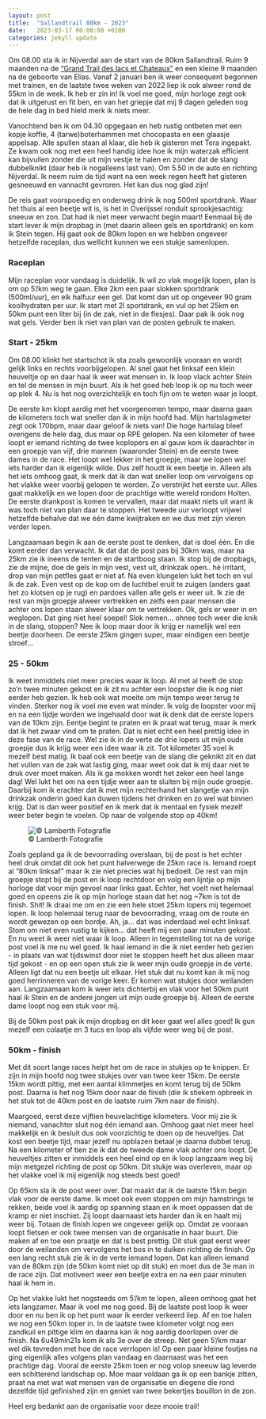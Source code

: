 ```yaml
---
layout: post
title:  "Sallandtrail 80km - 2023"
date:   2023-03-17 00:00:00 +0100
categories: jekyll update
---
```



Om 08.00 sta ik in Nijverdal aan de start van de 80km Sallandtrail. Ruim 9 maanden na de ["Grand Trail des lacs et Chateaux"](http://www.richardbartels.com/jekyll/update/2022/05/28/grand-trail-des-lacs-et-chateaux.html) en een kleine 9 maanden na de geboorte van Elias. 
Vanaf 2 januari ben ik weer consequent begonnen met trainen, en de laatste twee weken van 2022 liep ik ook alweer rond de 55km in de week. 
Ik heb er zin in! Ik voel me goed, mijn horloge zegt ook dat ik uitgerust en fit ben, en van het griepje dat mij 9 dagen geleden nog de hele dag in bed hield merk ik niets meer.

Vanochtend ben ik om 04.30 opgegaan en heb rustig ontbeten met een kopje koffie, 4 (tarwe)boterhammen met chocopasta en een glaasje appelsap. Alle spullen staan al klaar, die heb ik gisteren met Tera ingepakt. Ze kwam ook nog met een heel handig idee hoe ik mijn waterzak efficient kan bijvullen zonder die uit mijn vestje te halen en zonder dat de slang dubbelknikt (daar heb ik nogalleens last van). Om 5.50 in de auto en richting Nijverdal. Ik neem ruim de tijd want na een week regen heeft het gisteren gesneeuwd en vannacht gevroren. Het kan dus nog glad zijn!

De reis gaat voorspoedig en onderweg drink ik nog 500ml sportdrank. Waar het thuis al een beetje wit is, is het in Overijssel ronduit sprookjesachtig: sneeuw en zon. Dat had ik niet meer verwacht begin maart! Eenmaal bij de start lever ik mijn dropbag in (met daarin alleen gels en sportdrank) en kom ik Stein tegen. Hij gaat ook de 80km lopen en we hebben ongeveer hetzelfde raceplan, dus wellicht kunnen we een stukje samenlopen.

### Raceplan
Mijn raceplan voor vandaag is duidelijk. Ik wil zo vlak mogelijk lopen, plan is om op 5'/km weg te gaan. Elke 2km een paar slokken sportdrank (500ml/uur), en elk halfuur een gel. Dat komt dan uit op ongeveer 90 gram koolhydraten per uur. Ik start met 2l sportdrank, en vul op het 25km en 50km punt een liter bij (in de zak, niet in de flesjes). Daar pak ik ook nog wat gels. Verder ben ik niet van plan van de posten gebruik te maken. 

### Start - 25km
Om 08.00 klinkt het startschot ik sta zoals gewoonlijk vooraan en wordt gelijk links en rechts voorbijgelopen. Al snel gaat het linksaf een klein heuveltje op en daar haal ik weer wat mensen in. Ik loop vlack achter Stein en tel de mensen in mijn buurt. Als ik het goed heb loop ik op nu toch weer op plek 4. Nu is het nog overzichtelijk en toch fijn om te weten waar je loopt. 

De eerste km klopt aardig met het voorgenomen tempo, maar daarna gaan de kilometers toch wat sneller dan ik in mijn hoofd had. Mijn hartslagmeter zegt ook 170bpm, maar daar geloof ik niets van! Die hoge hartslag bleef overigens de hele dag, dus maar op RPE gelopen. Na een kilometer of twee loopt er iemand richting de twee koplopers en al gauw kom ik daarachter in een groepje van vijf, drie mannen (waaronder Stein) en de eerste twee dames in de race. Het loopt wel lekker in het groepje, maar we lopen wel iets harder dan ik eigenlijk wilde. Dus zelf houdt ik een beetje in. Alleen als het iets omhoog gaat, ik merk dat ik dan wat sneller loop om vervolgens op het vlakke weer voorbij gelopen te worden. Zo verstrijkt het eerste uur. Alles gaat makkelijk en we lopen door de prachtige witte wereld rondom Holten. De eerste drankpost is komen te vervallen, maar dat maakt niets uit want ik was toch niet van plan daar te stoppen. Het tweede uur verloopt vrijwel hetzelfde behalve dat we één dame kwijtraken en we dus met zijn vieren verder lopen.

Langzaamaan begin ik aan de eerste post te denken, dat is doel één. En die komt eerder dan verwacht. Ik dat dat de post pas bij 30km was, maar na 25km zie ik ineens de tenten en de startboog staan. Ik stop bij de dropbags, zie de mijne, doe de gels in mijn vest, vest uit, drinkzak open.. hè irritant, drop van mijn petfles gaat er niet af. Na even klungelen lukt het toch en vul ik de zak. Even vest op de kop om de luchtbel eruit te zuigen (anders gaat het zo klotsen op je rug) en pardoes vallen alle gels er weer uit. Ik zie de rest van mijn groepje alweer vertrekken en zelfs een paar mensen die achter ons lopen staan alweer klaar om te vertrekken. Ok, gels er weer in en weglopen. Dat ging niet heel soepel! Slok nemen... ohnee toch weer die knik in de slang, stoppen? Nee ik loop maar door ik krijg er namelijk wel een beetje doorheen. De eerste 25km gingen super, maar eindigen een beetje stroef...

### 25 - 50km
Ik weet inmiddels niet meer precies waar ik loop. Al met al heeft de stop zo'n twee minuten gekost en ik zit nu achter een loopster die ik nog niet eerder heb gezien. Ik heb ook wat moeite om mijn tempo weer terug te vinden. Sterker nog ik voel me even wat minder. Ik volg de loopster voor mij en na een tijdje worden we ingehaald door wat ik denk dat de eerste lopers van de 10km zijn. Eentje begint te praten en ik praat wat terug, maar ik merk dat ik het zwaar vind om te praten. Dat is niet echt een heel prettig idee in deze fase van de race. Wel zie ik in de verte de drie lopers uit mijn oude groepje dus ik krijg weer een idee waar ik zit. Tot kilometer 35 voel ik mezelf best matig. Ik baal ook een beetje van de slang die geknikt zit en dat het vullen van de zak wat lastig ging, maar weet ook dat ik mij daar niet te druk over moet maken. Als ik ga mokken wordt het zeker een heel lange dag! Wel lukt het om na een tijdje weer aan te sluiten bij mijn oude groepje. Daarbij kom ik erachter dat ik met mijn rechterhand het slangetje van mijn drinkzak onderin goed kan duwen tijdens het drinken en zo wel wat binnen krijg. Dat is dan weer positief en ik merk dat ik mentaal en fysiek mezelf weer beter begin te voelen. Op naar de volgende stop op 40km!

![© Lamberth Fotografie](Sallandtrail_small.jpg)

Zoals gepland ga ik de bevoorrading overslaan, bij de post is het echter heel druk omdat dit ook het punt halverwege de 25km race is. Iemand roept al "80km linksaf" maar ik zie niet precies wat hij bedoelt. De rest van mijn groepje stopt bij de post en ik loop rechtdoor en volg een lijntje op mijn horloge dat voor mijn gevoel naar links gaat. Echter, het voelt niet helemaal goed en opeens zie ik op mijn horloge staan dat het nog ~7km is tot de finish. Shit! Ik draai me om en zie een hele stoet 25km lopers mij tegemoet lopen. Ik loop helemaal terug naar de bevoorrading, vraag om de route en wordt gewezen op een bordje. Ah, ja... dat was inderdaad wel echt linksaf. Stom om niet even rustig te kijken... dat heeft mij een paar minuten gekost. En nu weet ik weer niet waar ik loop. Alleen in tegenstelling tot na de vorige post voel ik me nu wel goed. Ik haal iemand in die ik niet eerder heb gezien - in plaats van wat tijdswinst door niet te stoppen heeft het dus alleen maar tijd gekost - en op een open stuk zie ik weer mijn oude groepje in de verte. Alleen ligt dat nu een beetje uit elkaar. Het stuk dat nu komt kan ik mij nog goed herrinneren van de vorige keer. Er komen wat stukjes door weilanden aan. Langzaamaan kom ik weer iets dichterbij en vlak voor het 50km punt haal ik Stein en de andere jongen uit mijn oude groepje bij. Alleen de eerste dame loopt nog een stuk voor mij. 

Bij de 50km post pak ik mijn dropbag en dit keer gaat wel alles goed! Ik gun mezelf een colaatje en 3 tucs en loop als vijfde weer weg bij de post. 

### 50km - finish
Met dit soort lange races helpt het om de race in stukjes op te knippen. Er zijn in mijn hoofd nog twee stukjes over van twee keer 15km. De eerste 15km wordt pittig, met een aantal klimmetjes en komt terug bij de 50km post. Daarna is het nog 15km door naar de finish (die ik stiekem opbreek in het stuk tot de 40km post en de laatste ruim 7km naar de finish).

Maargoed, eerst deze vijftien heuvelachtige kilometers. Voor mij zie ik niemand, vanachter sluit nog één iemand aan. Omhoog gaat niet meer heel makkelijk en ik besluit dus ook voorzichtig te doen op de heuveltjes. Dat kost een beetje tijd, maar jezelf nu opblazen betaal je daarna dubbel terug. Na een kilometer of tien zie ik dat de tweede dame vlak achter ons loopt. De heuveltjes zitten er inmiddels een heel eind op en ik loop langzaam weg bij mijn metgezel richting de post op 50km. Dit stukje was overleven, maar op het vlakke voel ik mij eigenlijk nog steeds best goed!

Op 65km sla ik de post weer over. Dat maakt dat ik de laatste 15km begin vlak voor de eerste dame. Ik moet ook even stoppen om mijn hamstrings te rekken, beide voel ik aardig op spanning staan en ik moet oppassen dat de kramp er niet inschiet. Zij loopt daarnaast iets harder dan ik en haalt mij weer bij. Totaan de finish lopen we ongeveer gelijk op. Omdat ze vooraan loopt fietsen er ook twee mensen van de organisatie in haar buurt. Die maken af en toe een praatje en dat is best prettig. Dit stuk gaat eerst weer door de weilanden om vervolgens het bos in te duiken richting de finish. Op een lang recht stuk zie ik in de verte iemand lopen. Dat kan alleen iemand van de 80km zijn (de 50km komt niet op dit stuk) en moet dus de 3e man in de race zijn. Dat motiveert weer een beetje extra en na een paar minuten haal ik hem in.

Op het vlakke lukt het nogsteeds om 5'/km te lopen, alleen omhoog gaat het iets langzamer. Maar ik voel me nog goed. Bij de laatste post loop ik weer door en nu ben ik op het punt waar ik eerder verkeerd liep. Af en toe halen we nog een 50km loper in. In de laatste twee kilometer volgt nog een zandkuil en pittige klim en daarna kan ik nog aardig doorlopen over de finish. Na 6u49min21s kom ik als 3e over de streep. Net geen 5'/km maar wel dik tevreden met hoe de race verrlopen is! Op een paar kleine foutjes na ging eigenlijk alles volgens plan vandaag en daarnaast was het een prachtige dag. Vooral de eerste 25km toen er nog volop sneeuw lag leverde een schitterend landschap op. Moe maar voldaan ga ik op een bankje zitten, praat na met wat wat mensen van de organisatie en diegene die rond dezelfde tijd gefinished zijn en geniet van twee bekertjes bouillon in de zon.

Heel erg bedankt aan de organisatie voor deze mooie trail!
